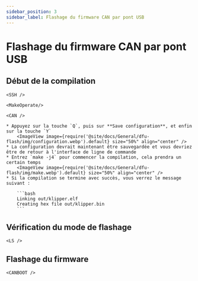 ```yaml
---
sidebar_position: 3
sidebar_label: Flashage du firmware CAN par pont USB
---
```




# Flashage du firmware CAN par pont USB

## Début de la compilation

    <SSH />

    <MakeOperate/>

    <CAN />

    * Appuyez sur la touche `Q`, puis sur **Save configuration**, et enfin sur la touche `Y`
        <ImageView image={require('@site/docs/General/dfu-flash/img/configuration.webp').default} size="50%" align="center" />
    * La configuration devrait maintenant être sauvegardée et vous devriez être de retour à l'interface de ligne de commande
    * Entrez `make -j4` pour commencer la compilation, cela prendra un certain temps
        <ImageView image={require('@site/docs/General/dfu-flash/img/make.webp').default} size="50%" align="center" />
    * Si la compilation se termine avec succès, vous verrez le message suivant :

        ```bash
        Linking out/klipper.elf
        Creating hex file out/klipper.bin
        ```
## Vérification du mode de flashage

    <LS />

## Flashage du firmware

    <CANBOOT />